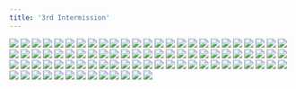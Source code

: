 ```yaml
---
title: '3rd Intermission'
---
```


![](/images/modern-fried-snake/part-13/modern986.jpg)
![](/images/modern-fried-snake/part-13/modern987.jpg)
![](/images/modern-fried-snake/part-13/modern988.jpg)
![](/images/modern-fried-snake/part-13/modern989.jpg)
![](/images/modern-fried-snake/part-13/modern990.jpg)
![](/images/modern-fried-snake/part-13/modern991.jpg)
![](/images/modern-fried-snake/part-13/modern992.jpg)
![](/images/modern-fried-snake/part-13/modern993.jpg)
![](/images/modern-fried-snake/part-13/modern994.jpg)
![](/images/modern-fried-snake/part-13/modern995.jpg)
![](/images/modern-fried-snake/part-13/modern996.jpg)
![](/images/modern-fried-snake/part-13/modern997.jpg)
![](/images/modern-fried-snake/part-13/modern998.jpg)
![](/images/modern-fried-snake/part-13/modern999.jpg)
![](/images/modern-fried-snake/part-13/modern1000.jpg)
![](/images/modern-fried-snake/part-13/modern1001.jpg)
![](/images/modern-fried-snake/part-13/modern1002.jpg)
![](/images/modern-fried-snake/part-13/modern1003.jpg)
![](/images/modern-fried-snake/part-13/modern1004.jpg)
![](/images/modern-fried-snake/part-13/modern1005.jpg)
![](/images/modern-fried-snake/part-13/modern1006.jpg)
![](/images/modern-fried-snake/part-13/modern1007.jpg)
![](/images/modern-fried-snake/part-13/modern1008.jpg)
![](/images/modern-fried-snake/part-13/modern1009.jpg)
![](/images/modern-fried-snake/part-13/modern1010.jpg)
![](/images/modern-fried-snake/part-13/modern1011.jpg)
![](/images/modern-fried-snake/part-13/modern1012.jpg)
![](/images/modern-fried-snake/part-13/modern1013.jpg)
![](/images/modern-fried-snake/part-13/modern1014.jpg)
![](/images/modern-fried-snake/part-13/modern1015.jpg)
![](/images/modern-fried-snake/part-13/modern1016.jpg)
![](/images/modern-fried-snake/part-13/modern1017.jpg)
![](/images/modern-fried-snake/part-13/modern1018.jpg)
![](/images/modern-fried-snake/part-13/modern1019.jpg)
![](/images/modern-fried-snake/part-13/modern1020.jpg)
![](/images/modern-fried-snake/part-13/modern1021.jpg)
![](/images/modern-fried-snake/part-13/modern1022.jpg)
![](/images/modern-fried-snake/part-13/modern1023.jpg)
![](/images/modern-fried-snake/part-13/modern1024.jpg)
![](/images/modern-fried-snake/part-13/modern1025.jpg)
![](/images/modern-fried-snake/part-13/modern1026.jpg)
![](/images/modern-fried-snake/part-13/modern1027.jpg)
![](/images/modern-fried-snake/part-13/modern1028.jpg)
![](/images/modern-fried-snake/part-13/modern1029.jpg)
![](/images/modern-fried-snake/part-13/modern1030.jpg)
![](/images/modern-fried-snake/part-13/modern1031.jpg)
![](/images/modern-fried-snake/part-13/modern1032.jpg)
![](/images/modern-fried-snake/part-13/modern1033.jpg)
![](/images/modern-fried-snake/part-13/modern1034.jpg)
![](/images/modern-fried-snake/part-13/modern1035.jpg)
![](/images/modern-fried-snake/part-13/modern1036.jpg)
![](/images/modern-fried-snake/part-13/modern1037.jpg)
![](/images/modern-fried-snake/part-13/modern1038.jpg)
![](/images/modern-fried-snake/part-13/modern1039.jpg)
![](/images/modern-fried-snake/part-13/modern1040.jpg)
![](/images/modern-fried-snake/part-13/modern1041.jpg)
![](/images/modern-fried-snake/part-13/modern1042.jpg)
![](/images/modern-fried-snake/part-13/modern1043.jpg)
![](/images/modern-fried-snake/part-13/modern1044.jpg)
![](/images/modern-fried-snake/part-13/modern1045.jpg)
![](/images/modern-fried-snake/part-13/modern1046.jpg)
![](/images/modern-fried-snake/part-13/modern1047.jpg)
![](/images/modern-fried-snake/part-13/modern1048.jpg)
![](/images/modern-fried-snake/part-13/modern1049.jpg)
![](/images/modern-fried-snake/part-13/modern1050.jpg)
![](/images/modern-fried-snake/part-13/modern1051.jpg)
![](/images/modern-fried-snake/part-13/modern1052.jpg)
![](/images/modern-fried-snake/part-13/modern1053.jpg)
![](/images/modern-fried-snake/part-13/modern1054.jpg)
![](/images/modern-fried-snake/part-13/modern1055.jpg)
![](/images/modern-fried-snake/part-13/modern1056.jpg)
![](/images/modern-fried-snake/part-13/modern1057.jpg)
![](/images/modern-fried-snake/part-13/modern1058.jpg)
![](/images/modern-fried-snake/part-13/modern1059.jpg)
![](/images/modern-fried-snake/part-13/modern1060.jpg)
![](/images/modern-fried-snake/part-13/modern1061.jpg)
![](/images/modern-fried-snake/part-13/modern1062.jpg)
![](/images/modern-fried-snake/part-13/modern1063.jpg)
![](/images/modern-fried-snake/part-13/modern1064.jpg)
![](/images/modern-fried-snake/part-13/modern1065.jpg)
![](/images/modern-fried-snake/part-13/modern1066.jpg)
![](/images/modern-fried-snake/part-13/modern1067.jpg)
![](/images/modern-fried-snake/part-13/modern1068.jpg)
![](/images/modern-fried-snake/part-13/modern1069.jpg)
![](/images/modern-fried-snake/part-13/modern1070.jpg)
![](/images/modern-fried-snake/part-13/modern1071.jpg)
![](/images/modern-fried-snake/part-13/modern1072.jpg)
![](/images/modern-fried-snake/part-13/modern1073.jpg)